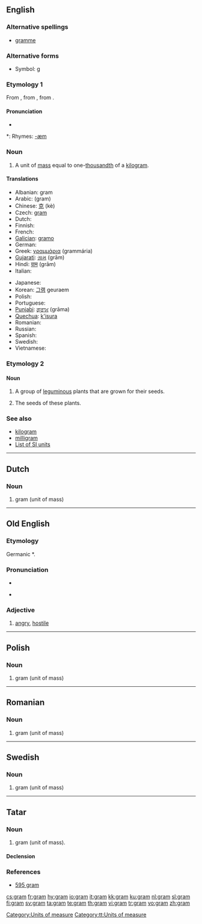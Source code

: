 {{see|Gram}}
==English==

===Alternative spellings===
* {{qualifier|chiefly [[w:British English|British]], but now old-fashioned}} [[gramme]]

===Alternative forms===
* Symbol: [[g]]

===Etymology 1===
From {{F.}} {{term|gramme|lang=fr}}, from {{AGr.}} {{term|sc=polytonic|γραμμάριον|tr=grammárion||weight of two [[obol]]s}}, from {{term|sc=polytonic|γραμμή|tr=grammḗ||line}}.

====Pronunciation====
{{rfc-level|check placement of Pronunciation}}
* {{audio|en-us-gram.ogg|Audio (US)}}

*: Rhymes: [[Rhymes:English:-æm|-æm]]

===Noun===
{{en-noun}}

# A unit of [[mass]] equal to one-[[thousandth]] of a [[kilogram]].

====Translations====
{{trans-top|unit of mass}}
* Albanian: gram {{g|Albanian}}
* Arabic: {{ARchar|[[جرام]]}} (gram) {{m}}
* Chinese: [[克]] (kè)
* Czech: [[#Czech|gram]] {{m}}
* Dutch: {{t+|nl|gram|m}}
* Finnish: {{t+|fi|gramma}}
* French: {{t+|fr|gramme|m}}
* [[Galician]]: [[gramo]] {{m}}
* German: {{t-|de|Gramm|n}}
* Greek: [[γραμμάρια]] (grammária) {{f}}
* [[Gujarati]]: [[ગ્રામ]] (grām)
* Hindi: [[ग्राम]] (grām) {{m}}
* Italian: {{t-|it|grammo|m}}
{{trans-mid}}
* Japanese: {{t+|ja|グラム|tr=guramu|sc=Jpan}}
* Korean: [[그램]] geuraem
* Polish: {{t-|pl|gram|m}}
* Portuguese: {{t+|pt|grama|f}}
* [[Punjabi]]: [[ਗ੍ਰਾਮ]] (grāma)
* [[Quechua]]: [[k'isura]]
* Romanian: {{t-|ro|gram|n}}
* Russian: {{t+|ru|грамм|m|tr=gramm|sc=Cyrl}}
* Spanish: {{t-|es|gramo|m}}
* Swedish: {{t+|sv|gram|n}}
* Vietnamese: {{t+|vi|gam|xs=Vietnamese}}
{{trans-bottom}}

===Etymology 2===

====Noun====
{{en-noun|-}}

# A group of [[leguminous]] plants that are grown for their seeds.
# {{uncountable}} The seeds of these plants.

===See also===
* [[kilogram]]
* [[milligram]]
* [[Appendix:Weights_and_measures#SI_units|List of SI units]]

----

==Dutch==

===Noun===
{{infl|nl|noun|g=m}}

# gram (unit of mass)

----

==Old English==

===Etymology===
Germanic *{{term||gram-}}.

===Pronunciation===
* {{audio|en-us-gram.ogg|Audio (US)}}

* {{IPA|lang=ang|/gram/}}

===Adjective===
{{infl|ang|adjective}}

# [[angry]], [[hostile]]

----

==Polish==

===Noun===
{{infl|pl|noun|g=m}}

# gram (unit of mass)

----

==Romanian==

===Noun===
{{infl|ro|noun|g=n}}

# gram (unit of mass)

----

==Swedish==

===Noun===
{{infl|sv|noun|g=n}}

# gram (unit of mass)

----

==Tatar==

===Noun===
{{infl|tt|noun}}

# gram (unit of mass).

====Declension====
{{tt-latin-noun|nıñ|ga|nı|da|nan}}

===References===
* [http://www.azatliq.org/news/international/tb/archives/2006/09/09.asp 595 gram]

[[Category:Units of measure]]
[[Category:tt:Units of measure]]

[[cs:gram]]
[[fr:gram]]
[[hy:gram]]
[[io:gram]]
[[it:gram]]
[[kk:gram]]
[[ku:gram]]
[[nl:gram]]
[[sl:gram]]
[[fi:gram]]
[[sv:gram]]
[[ta:gram]]
[[te:gram]]
[[th:gram]]
[[vi:gram]]
[[tr:gram]]
[[vo:gram]]
[[zh:gram]]